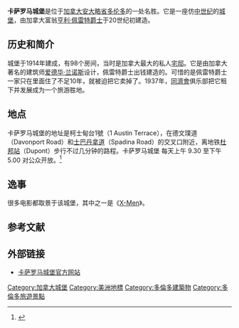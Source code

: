 {{Infobox building
| name                = 卡萨罗马城堡
| image               = [[Image:Casa_Loma_(23170005321).jpg|350px]]
| caption             = 卡萨罗马城堡外觀
| building_type       = 1937年作為博物館
| architectural_style = [[哥德復興式建築|哥德復興式建築]]
| cost                = {{CAD|5.4}}M
| location            = 奧斯汀露台街1號<br />{{加拿大}}[[安大略省|安大略省]][[多倫多|多倫多]]<br />M5R 1X8
| coordinates         = {{coord|43.6781|N|79.4095|W|region:CA-ON|display=inline,title}}
| client              = 亨利·佩拉特
| owner               = 多倫多市政府
| current_tenants     = 自由娛樂集團{{Start date|(since 2014)}}
| start_date          = 1911年
| completion_date     = 1914年
| other_dimensions    = Grounds: 343,253 sqft
| floor_count         = 7樓
| floor_area          = 64,700 sq.ft.
| architect           = E·J·倫諾克斯
| embedded            = {{designation list|embed=yes|designation1=Ontario |designation1_type=Designated Part IV (Heritage Property) |designation1_offname=Casa Loma|designation1_date=1987}}
}}'''卡萨罗马城堡'''是位于[[加拿大|加拿大]][[安大略省|安大略省]][[多伦多|多伦多]]的一处名胜。它是一座仿[[中世纪|中世纪]]的[[城堡|城堡]]，由加拿大富翁[[亨利·佩雷特爵士|亨利·佩雷特爵士]]于20世纪初建造。

== 历史和简介 ==
城堡于1914年建成，有98个房间，当时是加拿大最大的私人[[宅邸|宅邸]]。它是由加拿大著名的建筑师[[爱德华·兰诺斯|爱德华·兰诺斯]]设计，佩雷特爵士出钱建造的。可惜的是佩雷特爵士一家只在里面住了不足10年，就被迫把它卖掉了。1937年，[[同濟會|同濟會]]俱乐部把它租下并发展成为一个旅游胜地。

== 地点 ==
卡萨罗马城堡的地址是柯士甸台1號（1 Austin Terrace），在德文璞道（Davonport Road）和[[士巴丹拿道|士巴丹拿道]]（Spadina Road）的交叉口附近，离地铁[[杜邦站|杜邦站]]（Dupont）步行不过几分钟的路程。卡萨罗马城堡 每天上午 9.30 至下午 5.00 对公众开放。<ref>{{Cite web|url=https://zaubee.com/biz/casa-loma-ftmg30pr |title=Casa Loma |publisher=|archiveurl=https://web.archive.org/web/20220620075558/https://zaubee.com/biz/casa-loma-ftmg30pr |archivedate=June 20, 2022}}</ref>

== 逸事 ==
很多电影都取景于该城堡，其中之一是《[[X-Men|X-Men]]》。

==参考文献==
{{reflist}}

== 外部链接 ==
* [https://web.archive.org/web/20160712101236/http://www.casaloma.org/ 卡萨罗马城堡官方网站]{{en icon}}

[[Category:加拿大城堡|Category:加拿大城堡]]
[[Category:美洲地標|Category:美洲地標]]
[[Category:多倫多建築物|Category:多倫多建築物]]
[[Category:多倫多旅遊景點|Category:多倫多旅遊景點]]